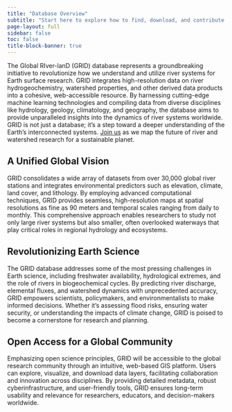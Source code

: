 ```yaml
---
title: "Database Overview"
subtitle: "Start here to explore how to find, download, and contribute data."
page-layout: full
sidebar: false
toc: false
title-block-banner: true
---
```


The Global RIver-lanD (GRID) database represents a groundbreaking initiative to revolutionize how we understand and utilize river systems for Earth surface research. GRID integrates high-resolution data on river hydrogeochemistry, watershed properties, and other derived data products into a cohesive, web-accessible resource. By harnessing cutting-edge machine learning technologies and compiling data from diverse disciplines like hydrology, geology, climatology, and geography, the database aims to provide unparalleled insights into the dynamics of river systems worldwide. GRID is not just a database; it’s a step toward a deeper understanding of the Earth’s interconnected systems. [Join us](/get-involved.qmd) as we map the future of river and watershed research for a sustainable planet.

## A Unified Global Vision

GRID consolidates a wide array of datasets from over 30,000 global river stations and integrates environmental predictors such as elevation, climate, land cover, and lithology. By employing advanced computational techniques, GRID provides seamless, high-resolution maps at spatial resolutions as fine as 90 meters and temporal scales ranging from daily to monthly. This comprehensive approach enables researchers to study not only large river systems but also smaller, often overlooked waterways that play critical roles in regional hydrology and ecosystems.

## Revolutionizing Earth Science

The GRID database addresses some of the most pressing challenges in Earth science, including freshwater availability, hydrological extremes, and the role of rivers in biogeochemical cycles. By predicting river discharge, elemental fluxes, and watershed dynamics with unprecedented accuracy, GRID empowers scientists, policymakers, and environmentalists to make informed decisions. Whether it’s assessing flood risks, ensuring water security, or understanding the impacts of climate change, GRID is poised to become a cornerstone for research and planning.

## Open Access for a Global Community

Emphasizing open science principles, GRID will be accessible to the global research community through an intuitive, web-based GIS platform. Users can explore, visualize, and download data layers, facilitating collaboration and innovation across disciplines. By providing detailed metadata, robust cyberinfrastructure, and user-friendly tools, GRID ensures long-term usability and relevance for researchers, educators, and decision-makers worldwide.